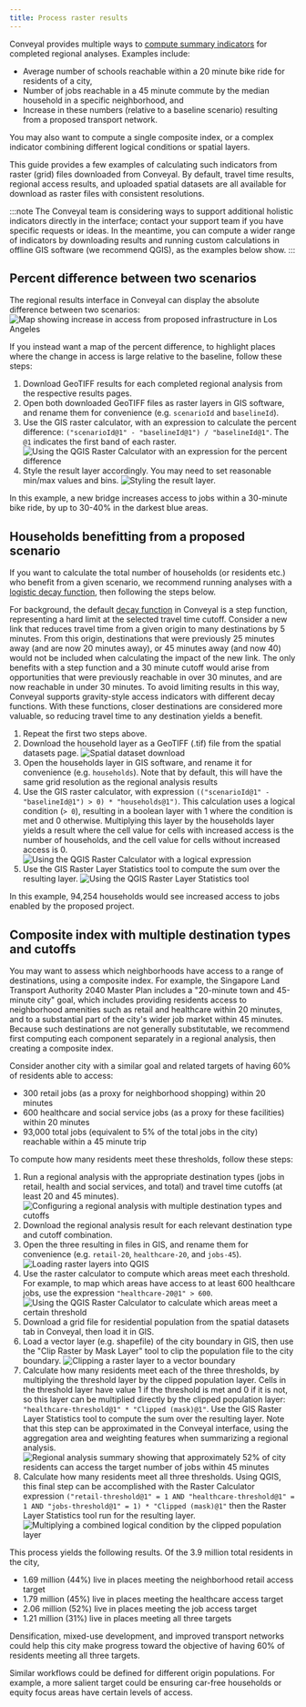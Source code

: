 ```yaml
---
title: Process raster results
---
```



Conveyal provides multiple ways to [compute summary indicators](/analysis/regional#measuring-aggregate-accessibility) for completed regional analyses. Examples include:
* Average number of schools reachable within a 20 minute bike ride for residents of a city,
* Number of jobs reachable in a 45 minute commute by the median household in a specific neighborhood, and
* Increase in these numbers (relative to a baseline scenario) resulting from a proposed transport network.

You may also want to compute a single composite index, or a complex indicator combining different logical conditions or spatial layers. 

This guide provides a few examples of calculating such indicators from raster (grid) files downloaded from Conveyal. By default, travel time results, regional access results, and uploaded spatial datasets are all available for download as raster files with consistent resolutions.

:::note
The Conveyal team is considering ways to support additional holistic indicators directly in the interface; contact your support team if you have specific requests or ideas. In the meantime, you can compute a wider range of indicators by downloading results and running custom calculations in offline GIS software (we recommend QGIS), as the examples below show. 
:::

## Percent difference between two scenarios

The regional results interface in Conveyal can display the absolute difference between two scenarios:
<Image
  src='/img/custom-indicators/regional-comparison.png'
  alt='Map showing increase in access from proposed infrastructure in Los Angeles'
/>

If you instead want a map of the percent difference, to highlight places where the change in access is large relative to the baseline, follow these steps:

1. Download GeoTIFF results for each completed regional analysis from the respective results pages.
1. Open both downloaded GeoTIFF files as raster layers in GIS software, and rename them for convenience (e.g. `scenarioId` and `baselineId`).
1. Use the GIS raster calculator, with an expression to calculate the percent difference: `("scenarioId@1" - "baselineId@1") / "baselineId@1"`. The `@1` indicates the first band of each raster.
<Image
  src='/img/custom-indicators/raster-calculator.png'
  alt='Using the QGIS Raster Calculator with an expression for the percent difference'
/>
1. Style the result layer accordingly. You may need to set reasonable min/max values and bins.
<Image
  src='/img/custom-indicators/percent-difference-result.png'
  alt='Styling the result layer.'
/>

In this example, a new bridge increases access to jobs within a 30-minute bike ride, by up to 30-40% in the darkest blue areas.

## Households benefitting from a proposed scenario

If you want to calculate the total number of households (or residents etc.) who benefit from a given scenario, we recommend running analyses with a [logistic decay function](/learn-more/decay-functions#logistic-cdf), then following the steps below.

For background, the default [decay function](/learn-more/decay-functions) in Conveyal is a step function, representing a hard limit at the selected travel time cutoff. Consider a new link that reduces travel time from a given origin to many destinations by 5 minutes. From this origin, destinations that were previously 25 minutes away (and are now 20 minutes away), or 45 minutes away (and now 40) would not be included when calculating the impact of the new link. The only benefits with a step function and a 30 minute cutoff would arise from opportunities that were previously reachable in over 30 minutes, and are now reachable in under 30 minutes. To avoid limiting results in this way, Conveyal supports gravity-style access indicators with different decay functions. With these functions, closer destinations are considered more valuable, so reducing travel time to any destination yields a benefit.

1. Repeat the first two steps above.
1. Download the household layer as a GeoTIFF (.tif) file from the spatial datasets page.
<Image
  src='/img/custom-indicators/households.png'
  alt='Spatial dataset download'
/>
1. Open the households layer in GIS software, and rename it for convenience (e.g. `households`). Note that by default, this will have the same grid resolution as the regional analysis results
1. Use the GIS raster calculator, with expression `(("scenarioId@1" - "baselineId@1") > 0) * "households@1")`. This calculation uses a logical condition (`> 0`), resulting in a boolean layer with 1 where the condition is met and 0 otherwise. Multiplying this layer by the households layer yields a result where the cell value for cells with increased access is the number of households, and the cell value for cells without increased access is 0.
<Image
  src='/img/custom-indicators/raster-calculator-binary.png'
  alt='Using the QGIS Raster Calculator with a logical expression'
/>
1. Use the GIS Raster Layer Statistics tool to compute the sum over the resulting layer.
<Image
  src='/img/custom-indicators/raster-layer-statistics.png'
  alt='Using the QGIS Raster Layer Statistics tool'
/>

In this example, 94,254 households would see increased access to jobs enabled by the proposed project.

## Composite index with multiple destination types and cutoffs

You may want to assess which neighborhoods have access to a range of destinations, using a composite index. For example, the Singapore Land Transport Authority 2040 Master Plan includes a "20-minute town and 45-minute city" goal, which includes providing residents access to neighborhood amenities such as retail and healthcare within 20 minutes, and to a substantial part of the city's wider job market within 45 minutes. Because such destinations are not generally substitutable, we recommend first computing each component separately in a regional analysis, then creating a composite index.

Consider another city with a similar goal and related targets of having 60% of residents able to access:
* 300 retail jobs (as a proxy for neighborhood shopping) within 20 minutes
* 600 healthcare and social service jobs (as a proxy for these facilities) within 20 minutes
* 93,000 total jobs (equivalent to 5% of the total jobs in the city) reachable within a 45 minute trip

To compute how many residents meet these thresholds, follow these steps:

1. Run a regional analysis with the appropriate destination types (jobs in retail, health and social services, and total) and travel time cutoffs (at least 20 and 45 minutes).
<Image
  src='/img/custom-indicators/configure-regional.png'
  alt='Configuring a regional analysis with multiple destination types and cutoffs'
/>
1. Download the regional analysis result for each relevant destination type and cutoff combination.
1. Open the three resulting in files in GIS, and rename them for convenience (e.g. `retail-20`, `healthcare-20`, and `jobs-45`).
<Image
  src='/img/custom-indicators/composite-raster-load.png'
  alt='Loading raster layers into QGIS'
/>
1. Use the raster calculator to compute which areas meet each threshold. For example, to map which areas have access to at least 600 healthcare jobs, use the expression `"healthcare-20@1" > 600`.
<Image
  src='/img/custom-indicators/healthcare-threshold.png'
  alt='Using the QGIS Raster Calculator to calculate which areas meet a certain threshold'
/>
1. Download a grid file for residential population from the spatial datasets tab in Conveyal, then load it in GIS.
1. Load a vector layer (e.g. shapefile) of the city boundary in GIS, then use the "Clip Raster by Mask Layer" tool to clip the population file to the city boundary.
<Image
  src='/img/custom-indicators/clip-raster.png'
  alt='Clipping a raster layer to a vector boundary'
/>
1. Calculate how many residents meet each of the three thresholds, by multiplying the threshold layer by the clipped population layer. Cells in the threshold layer have value 1 if the threshold is met and 0 if it is not, so this layer can be multiplied directly by the clipped population layer: `"healthcare-threshold@1" * "Clipped (mask)@1"`. Use the GIS Raster Layer Statistics tool to compute the sum over the resulting layer.
Note that this step can be approximated in the Conveyal interface, using the aggregation area and weighting features when summarizing a regional analysis.
<Image
  src='/img/custom-indicators/job-access.png'
  alt='Regional analysis summary showing that approximately 52% of city residents can access the target number of jobs within 45 minutes'
/>
1. Calculate how many residents meet all three thresholds. Using QGIS, this final step can be accomplished with the Raster Calculator expression `("retail-threshold@1" = 1 AND "healthcare-threshold@1" = 1 AND "jobs-threshold@1" = 1) * "Clipped (mask)@1"` then the Raster Layer Statistics tool run for the resulting layer.
<Image
  src='/img/custom-indicators/combined-population.png'
  alt='Multiplying a combined logical condition by the clipped population layer'
/>

This process yields the following results. Of the 3.9 million total residents in the city,

* 1.69 million (44%) live in places meeting the neighborhood retail access target
* 1.79 million (45%) live in places meeting the healthcare access target
* 2.06 million (52%) live in places meeting the job access target
* 1.21 million (31%) live in places meeting all three targets

Densification, mixed-use development, and improved transport networks could help this city make progress toward the objective of having 60% of residents meeting all three targets. 

Similar workflows could be defined for different origin populations. For example, a more salient target could be ensuring car-free households or equity focus areas have certain levels of access.

<!---
## Time to nearest

Dual access measures

### Outbound from multiple points

### Inbound to multiple points
--->